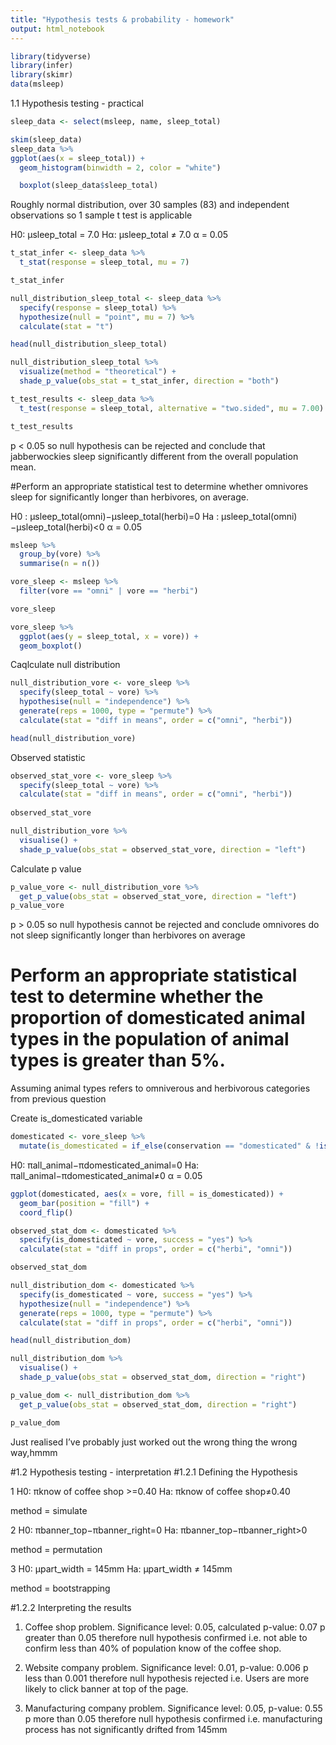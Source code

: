 ```yaml
---
title: "Hypothesis tests & probability - homework"
output: html_notebook
---
```


```r
library(tidyverse)
library(infer)
library(skimr)
data(msleep)
```

1.1 Hypothesis testing - practical

```r
sleep_data <- select(msleep, name, sleep_total)
```

```r
skim(sleep_data)
sleep_data %>% 
ggplot(aes(x = sleep_total)) +
  geom_histogram(binwidth = 2, color = "white") 

  boxplot(sleep_data$sleep_total)
```
Roughly normal distribution, over 30 samples (83) and independent observations so 1 sample t test is applicable

H0: μsleep_total = 7.0
Hα: μsleep_total ≠ 7.0
α = 0.05
```r
t_stat_infer <- sleep_data %>%
  t_stat(response = sleep_total, mu = 7) 

t_stat_infer
```
```r
null_distribution_sleep_total <- sleep_data %>% 
  specify(response = sleep_total) %>% 
  hypothesize(null = "point", mu = 7) %>% 
  calculate(stat = "t") 

head(null_distribution_sleep_total)
```

```r
null_distribution_sleep_total %>%
  visualize(method = "theoretical") + 
  shade_p_value(obs_stat = t_stat_infer, direction = "both") 
```

```r
t_test_results <- sleep_data %>%
  t_test(response = sleep_total, alternative = "two.sided", mu = 7.00)

t_test_results
```
 p < 0.05 so null hypothesis can be rejected and conclude that jabberwockies sleep significantly different from the overall population mean.

#Perform an appropriate statistical test to determine whether omnivores sleep for significantly longer than herbivores, on average.

H0 : μsleep_total(omni)−μsleep_total(herbi)=0
Ha : μsleep_total(omni)−μsleep_total(herbi)<0
α = 0.05  

```r
msleep %>%
  group_by(vore) %>%
  summarise(n = n())
```

```r
vore_sleep <- msleep %>%
  filter(vore == "omni" | vore == "herbi") 

vore_sleep
```

```r
vore_sleep %>%
  ggplot(aes(y = sleep_total, x = vore)) +
  geom_boxplot()
```
Caqlculate null distribution
```r
null_distribution_vore <- vore_sleep %>% 
  specify(sleep_total ~ vore) %>% 
  hypothesise(null = "independence") %>% 
  generate(reps = 1000, type = "permute") %>% 
  calculate(stat = "diff in means", order = c("omni", "herbi")) 

head(null_distribution_vore)
```
Observed statistic

```r
observed_stat_vore <- vore_sleep %>% 
  specify(sleep_total ~ vore) %>%
  calculate(stat = "diff in means", order = c("omni", "herbi"))
  
observed_stat_vore
```

```r
null_distribution_vore %>%
  visualise() +
  shade_p_value(obs_stat = observed_stat_vore, direction = "left")
```
Calculate p value
```r
p_value_vore <- null_distribution_vore %>%
  get_p_value(obs_stat = observed_stat_vore, direction = "left")
p_value_vore
```

p > 0.05 so null hypothesis cannot be rejected and conclude omnivores do not sleep significantly longer than herbivores on average

# Perform an appropriate statistical test to determine whether the proportion of domesticated animal types in the population of animal types is greater than 5%.


Assuming animal types refers to omniverous and herbivorous categories from previous question

Create is_domesticated variable
```r
domesticated <- vore_sleep %>% 
  mutate(is_domesticated = if_else(conservation == "domesticated" & !is.na(conservation), "yes", "no")) 
```

H0: πall_animal−πdomesticated_animal=0
Ha: πall_animal−πdomesticated_animal≠0
α = 0.05

```r
ggplot(domesticated, aes(x = vore, fill = is_domesticated)) +
  geom_bar(position = "fill") +
  coord_flip()
```

```r
observed_stat_dom <- domesticated %>% 
  specify(is_domesticated ~ vore, success = "yes") %>% 
  calculate(stat = "diff in props", order = c("herbi", "omni"))

observed_stat_dom
```

```r
null_distribution_dom <- domesticated %>%
  specify(is_domesticated ~ vore, success = "yes") %>% 
  hypothesize(null = "independence") %>% 
  generate(reps = 1000, type = "permute") %>%
  calculate(stat = "diff in props", order = c("herbi", "omni"))

head(null_distribution_dom)
```

```r
null_distribution_dom %>%
  visualise() +
  shade_p_value(obs_stat = observed_stat_dom, direction = "right")
```

```r
p_value_dom <- null_distribution_dom %>%
  get_p_value(obs_stat = observed_stat_dom, direction = "right")

p_value_dom
```

Just realised I've probably just worked out the wrong thing the wrong way,hmmm


#1.2 Hypothesis testing - interpretation
#1.2.1 Defining the Hypothesis

1
H0: πknow of coffee shop >=0.40
Ha: πknow of coffee shop≠0.40

method = simulate

2
H0: πbanner_top−πbanner_right=0
Ha: πbanner_top−πbanner_right>0

method = permutation

3
H0: μpart_width = 145mm
Ha: μpart_width ≠ 145mm

method = bootstrapping

#1.2.2 Interpreting the results

1. Coffee shop problem. Significance level: 0.05, calculated p-value: 0.07
p greater than 0.05 therefore null hypothesis confirmed i.e. not able to confirm less than 40% of population know of the coffee shop.

2. Website company problem. Significance level: 0.01, p-value: 0.006
p less than 0.001 therefore null hypothesis rejected i.e. Users are more likely to click banner at top of the page.

3. Manufacturing company problem. Significance level: 0.05, p-value: 0.55
p more than 0.05 therefore null hypothesis confirmed i.e. manufacturing process has not significantly drifted from 145mm